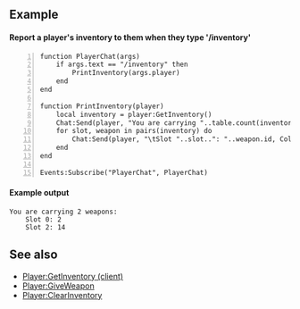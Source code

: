{{Lua/Function |
  returns = table |
  prototype = Player:GetInventory() |
  description = Returns the player's inventory as a table of [[Lua/Shared/Weapon|Weapon]]s.
}}

==Example==

====Report a player's inventory to them when they type '/inventory'====

<syntaxhighlight line highlight="2">
function PlayerChat(args)
	if args.text == "/inventory" then
		PrintInventory(args.player)
	end
end

function PrintInventory(player)
	local inventory = player:GetInventory()
	Chat:Send(player, "You are carrying "..table.count(inventory).." weapons:", Color.PeachPuff)
	for slot, weapon in pairs(inventory) do
		Chat:Send(player, "\tSlot "..slot..": "..weapon.id, Color.MintCream)
	end
end

Events:Subscribe("PlayerChat", PlayerChat)
</syntaxhighlight>

====Example output====

<syntaxhighlight lang="text">
You are carrying 2 weapons:
	Slot 0: 2
	Slot 2: 14
</syntaxhighlight>

==See also==

* [[Lua/Client/Player/Functions/GetInventory|Player:GetInventory (client)]]
* [[Lua/Server/Player/Functions/GiveWeapon|Player:GiveWeapon]]
* [[Lua/Server/Player/Functions/ClearInventory|Player:ClearInventory]]